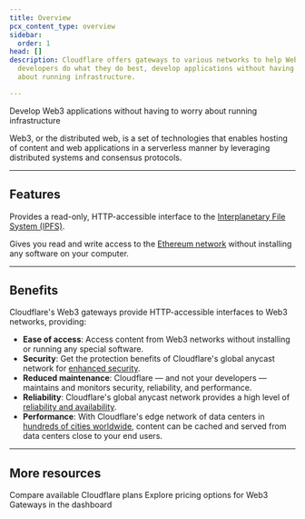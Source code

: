 ```yaml
---
title: Overview
pcx_content_type: overview
sidebar:
  order: 1
head: []
description: Cloudflare offers gateways to various networks to help Web3
  developers do what they do best, develop applications without having to worry
  about running infrastructure.

---
```



<Description>

Develop Web3 applications without having to worry about running infrastructure 
</Description>

<Plan type="add-on" />

Web3, or the distributed web, is a set of technologies that enables hosting of content and web applications in a serverless manner by leveraging distributed systems and consensus protocols.

<Render file="non-contract-enablement" product="fundamentals" />

***

## Features

<Feature header="IPFS Gateway" href="/web3/ipfs-gateway/"> <Plan id="web3.ipfs.properties.availability.summary" />
Provides a read-only, HTTP-accessible interface to the [Interplanetary File System (IPFS)](/web3/ipfs-gateway/concepts/ipfs/).


</Feature>

<Feature header="Ethereum Gateway" href="/web3/ethereum-gateway/"> <Plan id="web3.ethereum.properties.availability.summary" />

Gives you read and write access to the [Ethereum network](/web3/ethereum-gateway/concepts/ethereum/) without installing any software on your computer.


</Feature>

***

## Benefits

Cloudflare's Web3 gateways provide HTTP-accessible interfaces to Web3 networks, providing:

* **Ease of access**: Access content from Web3 networks without installing or running any special software.
* **Security**: Get the protection benefits of Cloudflare's global anycast network for [enhanced security](https://blog.cloudflare.com/cloudflare-thwarts-17-2m-rps-ddos-attack-the-largest-ever-reported/).
* **Reduced maintenance**: Cloudflare — and not your developers — maintains and monitors security, reliability, and performance.
* **Reliability**: Cloudflare's global anycast network provides a high level of [reliability and availability](https://www.cloudflare.com/network/).
* **Performance**: With Cloudflare's edge network of data centers in [hundreds of cities worldwide](https://www.cloudflare.com/network/), content can be cached and served from data centers close to your end users.

***

## More resources

<CardGrid>

<LinkTitleCard title="Plans" href="https://www.cloudflare.com/plans/#overview" icon="document">
Compare available Cloudflare plans
</LinkTitleCard>

<LinkTitleCard title="Pricing" href="https://dash.cloudflare.com/?to=/:account/:zone/web3/" icon="seti:shell">
Explore pricing options for Web3 Gateways in the dashboard
</LinkTitleCard>

</CardGrid>
